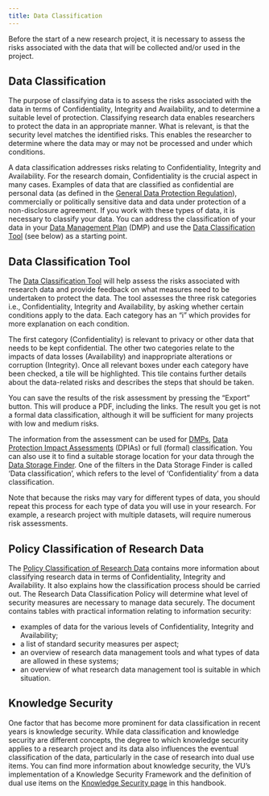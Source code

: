 ```yaml
---
title: Data Classification
---
```


Before the start of a new research project, it is necessary to assess the risks associated with the data that will be collected and/or used in the project.

## Data Classification

The purpose of classifying data is to assess the risks associated with the data in terms of Confidentiality, Integrity and Availability, and to determine a suitable level of protection. Classifying research data enables researchers to protect the data in an appropriate manner. What is relevant, is that the security level matches the identified risks. This enables the researcher to determine where the data may or may not be processed and under which conditions. 

A data classification addresses risks relating to Confidentiality, Integrity and Availability. For the research domain, Confidentiality is the crucial aspect in many cases. Examples of data that are classified as confidential are personal data (as defined in the [General Data Protection Regulation](../topics/gdpr.qmd)), commercially or politically sensitive data and data under protection of a non-disclosure agreement. If you work with these types of data, it is necessary to classify your data. You can address the classification of your data in your [Data Management Plan](../topics/data-management-plan.qmd) (DMP) and use the [Data Classification Tool](https://vu.nl/en/research/dataclassification) (see below) as a starting point. 

## Data Classification Tool

The [Data Classification Tool](https://vu.nl/en/research/dataclassification) will help assess the risks associated with research data and provide feedback on what measures need to be undertaken to protect the data. The tool assesses the three risk categories i.e., Confidentiality, Integrity and Availability, by asking whether certain conditions apply to the data. Each category has an "i" which provides for more explanation on each condition.  

The first category (Confidentiality) is relevant to privacy or other data that needs to be kept confidential. The other two categories relate to the impacts of data losses (Availability) and inappropriate alterations or corruption (Integrity). Once all relevant boxes under each category have been checked, a tile will be highlighted. This tile contains further details about the data-related risks and describes the steps that should be taken.  

You can save the results of the risk assessment by pressing the "Export" button. This will produce a PDF, including the links. The result you get is not a formal data classification, although it will be sufficient for many projects with low and medium risks.

The information from the assessment can be used for [DMPs](../topics/data-management-plan.qmd), [Data Protection Impact Assessments](https://rdm.vu.nl/guides/comply-with-gdpr.html#complete-a-data-protection-impact-assessment-dpia) (DPIAs) or full (formal) classification. You can also use it to find a suitable storage location for your data through the [Data Storage Finder](https://vu.nl/en/research/storagefinder). One of the filters in the Data Storage Finder is called 'Data classification', which refers to the level of 'Confidentiality' from a data classification.

Note that because the risks may vary for different types of data, you should repeat this process for each type of data you will use in your research. For example, a research project with multiple datasets, will require numerous risk assessments.

## Policy Classification of Research Data

The [Policy Classification of Research Data](../public/policies-regulations/Dataclassificatiebeleid-VU-NL-v1.0.pdf) contains more information about classifying research data in terms of Confidentiality, Integrity and Availability. It also explains how the classification process should be carried out. The Research Data Classification Policy will determine what level of security measures are necessary to manage data securely. The document contains tables with practical information relating to information security:

* examples of data for the various levels of Confidentiality, Integrity and Availability;
* a list of standard security measures per aspect;
* an overview of research data management tools and what types of data are allowed in these systems;
* an overview of what research data management tool is suitable in which situation.

## Knowledge Security

One factor that has become more prominent for data classification in recent years is knowledge security. While data classification and knowledge security are different concepts, the degree to which knowledge security applies to a research project and its data also influences the eventual classification of the data, particularly in the case of research into dual use items. You can find more information about knowledge security, the VU's implementation of a Knowledge Security Framework and the definition of dual use items on the [Knowledge Security page](../topics/knowledge-security.qmd) in this handbook.
